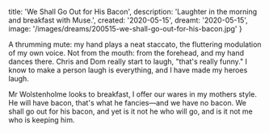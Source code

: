   title: 'We Shall Go Out for His Bacon',
  description: 'Laughter in the morning and breakfast with Muse.',
  created: '2020-05-15',
  dreamt: '2020-05-15',
  image: '/images/dreams/200515-we-shall-go-out-for-his-bacon.jpg'
}

A thrumming mute: my hand plays a neat staccato, the fluttering modulation of my own voice.
Not from the mouth: from the forehead, and my hand dances there.
Chris and Dom really start to laugh, "that's really funny."
I know to make a person laugh is everything, and I have made my heroes laugh.

Mr Wolstenholme looks to breakfast, I offer our wares in my mothers style.
He will have bacon, that's what he fancies—and we have no bacon.
We shall go out for his bacon, and yet is it not he who will go, and is it not me who is keeping him.
